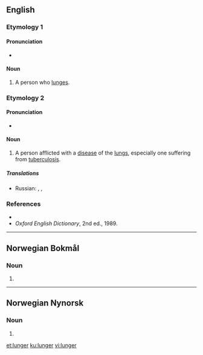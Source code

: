 ==English==

===Etymology 1===
{{suffix|lunge|er|lang=en}}

====Pronunciation====
* {{IPA|/lʌndʒə/|lang=en}}

====Noun====
{{en-noun}}

# A person who [[lunge]]s.

===Etymology 2===
{{suffix|lung|er|lang=en}}

====Pronunciation====
* {{IPA|/lʌɳə/|lang=en}}

====Noun====
{{en-noun}}

# {{context|slang|lang=en}} A person afflicted with a [[disease]] of the [[lung]]s, especially one suffering from [[tuberculosis]].

=====Translations=====
{{trans-top|lung disease- or TB-sufferer}}
* Russian: {{t|ru|лёгочный больной|n|tr=лëгoчнyй бoлʹнoй}}, {{t+|ru|туберкулёзник|m|tr=tuberkuljoznik}}, {{t|ru|чахоточный|m|tr=čyaxotočnyi}}
{{trans-mid}}
{{trans-bottom}}

===References===
* {{R:Dictionary.com}}
* ''Oxford English Dictionary'', 2nd ed., 1989.

----
==Norwegian Bokmål==

===Noun===
{{head|nb|noun form|g=m|g2=f}}

# {{inflection of|lunge||indefinite|p|lang=nb}}

----
==Norwegian Nynorsk==

===Noun===
{{head|nn|noun form|g=f}}

# {{inflection of|lunge||indefinite|p|lang=nn}}

[[et:lunger]]
[[ku:lunger]]
[[vi:lunger]]